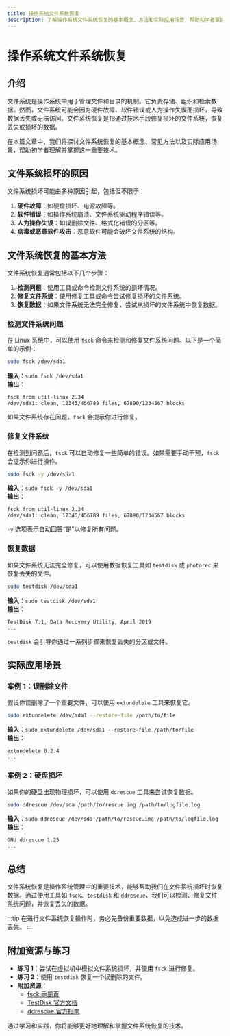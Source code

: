 ```yaml
---
title: 操作系统文件系统恢复
description: 了解操作系统文件系统恢复的基本概念、方法和实际应用场景，帮助初学者掌握文件系统恢复的核心知识。
---
```


# 操作系统文件系统恢复

## 介绍

文件系统是操作系统中用于管理文件和目录的机制。它负责存储、组织和检索数据。然而，文件系统可能会因为硬件故障、软件错误或人为操作失误而损坏，导致数据丢失或无法访问。文件系统恢复是指通过技术手段修复损坏的文件系统，恢复丢失或损坏的数据。

在本篇文章中，我们将探讨文件系统恢复的基本概念、常见方法以及实际应用场景，帮助初学者理解并掌握这一重要技术。

## 文件系统损坏的原因

文件系统损坏可能由多种原因引起，包括但不限于：

1. **硬件故障**：如硬盘损坏、电源故障等。
2. **软件错误**：如操作系统崩溃、文件系统驱动程序错误等。
3. **人为操作失误**：如误删除文件、格式化错误的分区等。
4. **病毒或恶意软件攻击**：恶意软件可能会破坏文件系统的结构。

## 文件系统恢复的基本方法

文件系统恢复通常包括以下几个步骤：

1. **检测问题**：使用工具或命令检测文件系统的损坏情况。
2. **修复文件系统**：使用修复工具或命令尝试修复损坏的文件系统。
3. **恢复数据**：如果文件系统无法完全修复，尝试从损坏的文件系统中恢复数据。

### 检测文件系统问题

在 Linux 系统中，可以使用 `fsck` 命令来检测和修复文件系统问题。以下是一个简单的示例：

```bash
sudo fsck /dev/sda1
```

**输入**：`sudo fsck /dev/sda1`  
**输出**：  
```
fsck from util-linux 2.34
/dev/sda1: clean, 12345/456789 files, 67890/1234567 blocks
```

如果文件系统存在问题，`fsck` 会提示你进行修复。

### 修复文件系统

在检测到问题后，`fsck` 可以自动修复一些简单的错误。如果需要手动干预，`fsck` 会提示你进行操作。

```bash
sudo fsck -y /dev/sda1
```

**输入**：`sudo fsck -y /dev/sda1`  
**输出**：  
```
fsck from util-linux 2.34
/dev/sda1: clean, 12345/456789 files, 67890/1234567 blocks
```

`-y` 选项表示自动回答“是”以修复所有问题。

### 恢复数据

如果文件系统无法完全修复，可以使用数据恢复工具如 `testdisk` 或 `photorec` 来恢复丢失的文件。

```bash
sudo testdisk /dev/sda1
```

**输入**：`sudo testdisk /dev/sda1`  
**输出**：  
```
TestDisk 7.1, Data Recovery Utility, April 2019
...
```

`testdisk` 会引导你通过一系列步骤来恢复丢失的分区或文件。

## 实际应用场景

### 案例 1：误删除文件

假设你误删除了一个重要文件，可以使用 `extundelete` 工具来恢复它。

```bash
sudo extundelete /dev/sda1 --restore-file /path/to/file
```

**输入**：`sudo extundelete /dev/sda1 --restore-file /path/to/file`  
**输出**：  
```
extundelete 0.2.4
...
```

### 案例 2：硬盘损坏

如果你的硬盘出现物理损坏，可以使用 `ddrescue` 工具来尝试恢复数据。

```bash
sudo ddrescue /dev/sda /path/to/rescue.img /path/to/logfile.log
```

**输入**：`sudo ddrescue /dev/sda /path/to/rescue.img /path/to/logfile.log`  
**输出**：  
```
GNU ddrescue 1.25
...
```

## 总结

文件系统恢复是操作系统管理中的重要技术，能够帮助我们在文件系统损坏时恢复数据。通过使用工具如 `fsck`、`testdisk` 和 `ddrescue`，我们可以检测、修复文件系统问题，并恢复丢失的数据。

:::tip
在进行文件系统恢复操作时，务必先备份重要数据，以免造成进一步的数据丢失。
:::

## 附加资源与练习

- **练习 1**：尝试在虚拟机中模拟文件系统损坏，并使用 `fsck` 进行修复。
- **练习 2**：使用 `testdisk` 恢复一个误删除的文件。
- **附加资源**：
  - [fsck 手册页](https://man7.org/linux/man-pages/man8/fsck.8.html)
  - [TestDisk 官方文档](https://www.cgsecurity.org/wiki/TestDisk)
  - [ddrescue 官方指南](https://www.gnu.org/software/ddrescue/)

通过学习和实践，你将能够更好地理解和掌握文件系统恢复的技术。